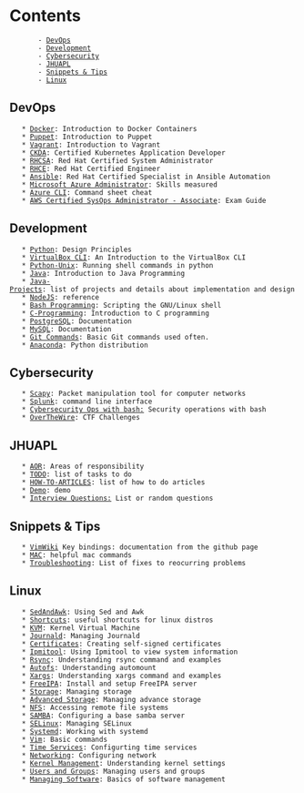 = Contents =
        - [[#DevOps|DevOps]]
        - [[#Development|Development]]
        - [[#Cybersecurity|Cybersecurity]]
        - [[#JHUAPL|JHUAPL]]
        - [[#Snippets & Tips|Snippets & Tips]]
        - [[#Linux|Linux]]

== DevOps ==
    
    * [[Docker]]: Introduction to Docker Containers
    * [[Puppet]]: Introduction to Puppet
    * [[Vagrant]]: Introduction to Vagrant
    * [[CKDA]]: Certified Kubernetes Application Developer
    * [[RHCSA]]: Red Hat Certified System Administrator
    * [[RHCE]]: Red Hat Certified Engineer
    * [[Ansible]]: Red Hat Certified Specialist in Ansible Automation
    * [[Microsoft Azure Administrator]]: Skills measured
    * [[Azure CLI]]: Command sheet cheat
    * [[AWS Certified SysOps Administrator - Associate]]: Exam Guide

== Development ==

    * [[Python]]: Design Principles
    * [[VirtualBox CLI]]: An Introduction to the VirtualBox CLI
    * [[Python-Unix]]: Running shell commands in python
    * [[Java]]: Introduction to Java Programming
    * [[Java-Projects]]: list of projects and details about implementation and design
    * [[NodeJS]]: reference
    * [[Bash Programming]]: Scripting the GNU/Linux shell
    * [[C-Programming]]: Introduction to C programming
    * [[PostgreSQL]]: Documentation
    * [[MySQL]]: Documentation
    * [[Git Commands]]: Basic Git commands used often.
    * [[Anaconda]]: Python distribution

== Cybersecurity ==

    * [[Scapy]]: Packet manipulation tool for computer networks
    * [[Splunk]]: command line interface
    * [[Cybersecurity Ops with bash:]] Security operations with bash
    * [[OverTheWire]]: CTF Challenges

== JHUAPL ==
    
    * [[AOR]]: Areas of responsibility
    * [[TODO]]: list of tasks to do
    * [[HOW-TO-ARTICLES]]: list of how to do articles
    * [[Demo]]: demo
    * [[Interview Questions:]] List or random questions

== Snippets & Tips ==

    * [[VimWiki]] Key bindings: documentation from the github page
    * [[MAC]]: helpful mac commands
    * [[Troubleshooting]]: List of fixes to reocurring problems

== Linux ==

    * [[SedAndAwk]]: Using Sed and Awk
    * [[Shortcuts]]: useful shortcuts for linux distros
    * [[KVM]]: Kernel Virtual Machine
    * [[Journald]]: Managing Journald
    * [[Certificates]]: Creating self-signed certificates
    * [[Ipmitool]]: Using Ipmitool to view system information
    * [[Rsync]]: Understanding rsync command and examples
    * [[Autofs]]: Understanding automount
    * [[Xargs]]: Understanding xargs command and examples
    * [[FreeIPA]]: Install and setup FreeIPA server
    * [[Storage]]: Managing storage
    * [[Advanced Storage]]: Managing advance storage
    * [[NFS]]: Accessing remote file systems
    * [[SAMBA]]: Configuring a base samba server
    * [[SELinux]]: Managing SELinux
    * [[Systemd]]: Working with systemd
    * [[Vim]]: Basic commands
    * [[Time Services]]: Configurting time services
    * [[Networking]]: Configuring network
    * [[Kernel Management]]: Understanding kernel settings
    * [[Users and Groups]]: Managing users and groups
    * [[Managing Software]]: Basics of software management
